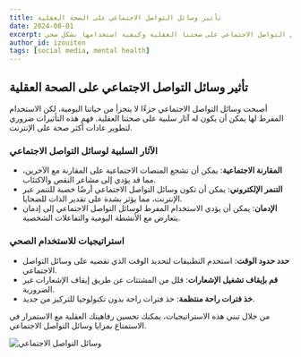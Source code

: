 ```yaml
---
title: تأثير وسائل التواصل الاجتماعي على الصحة العقلية
date: 2024-08-01
excerpt: فهم كيف تؤثر وسائل التواصل الاجتماعي على صحتنا العقلية وكيفية استخدامها بشكل صحي.
author_id: izouiten
tags: [social media, mental health]
---
```


## تأثير وسائل التواصل الاجتماعي على الصحة العقلية

أصبحت وسائل التواصل الاجتماعي جزءًا لا يتجزأ من حياتنا اليومية، لكن الاستخدام المفرط لها يمكن أن يكون له آثار سلبية على صحتنا العقلية. فهم هذه التأثيرات ضروري لتطوير عادات أكثر صحة على الإنترنت.

### الآثار السلبية لوسائل التواصل الاجتماعي

- **المقارنة الاجتماعية**: يمكن أن تشجع المنصات الاجتماعية على المقارنة مع الآخرين، مما قد يؤدي إلى مشاعر النقص والاكتئاب.
- **التنمر الإلكتروني**: يمكن أن تكون وسائل التواصل الاجتماعي أرضًا خصبة للتنمر عبر الإنترنت، مما يؤثر بشدة على تقدير الذات للضحايا.
- **الإدمان**: يمكن أن يؤدي الاستخدام المفرط لوسائل التواصل الاجتماعي إلى إدمان يتعارض مع الأنشطة اليومية والتفاعلات الشخصية.

### استراتيجيات للاستخدام الصحي

- **حدد حدود الوقت**: استخدم التطبيقات لتحديد الوقت الذي تقضيه على وسائل التواصل الاجتماعي.
- **قم بإيقاف تشغيل الإشعارات**: قلل من المشتتات عن طريق إيقاف الإشعارات غير الضرورية.
- **خذ فترات راحة منتظمة**: خذ فترات راحة بدون تكنولوجيا للتركيز من جديد.

من خلال تبني هذه الاستراتيجيات، يمكنك تحسين رفاهيتك العقلية مع الاستمرار في الاستمتاع بمزايا وسائل التواصل الاجتماعي.

![وسائل التواصل الاجتماعي](https://source.unsplash.com/1600x900/?social-media)

